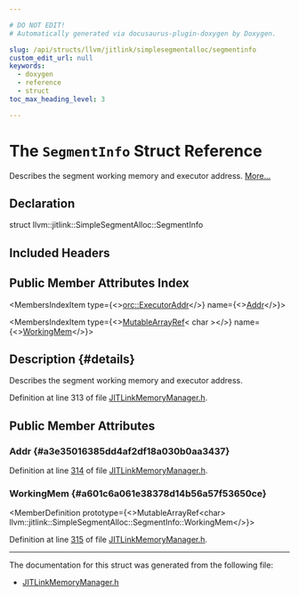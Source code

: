 ```yaml
---

# DO NOT EDIT!
# Automatically generated via docusaurus-plugin-doxygen by Doxygen.

slug: /api/structs/llvm/jitlink/simplesegmentalloc/segmentinfo
custom_edit_url: null
keywords:
  - doxygen
  - reference
  - struct
toc_max_heading_level: 3

---
```





# The `SegmentInfo` Struct Reference

<DoxygenPage pluginConfig={pluginConfig}>

Describes the segment working memory and executor address. <a href="#details">More...</a>

## Declaration

<CodeBlock>struct llvm::jitlink::SimpleSegmentAlloc::SegmentInfo</CodeBlock>

## Included Headers

<IncludesList>
<IncludesListItem
  filePath="llvm/ExecutionEngine/JITLink/JITLinkMemoryManager.h"
  permalink="/docs/api/files/include/include/llvm/include/llvm/executionengine/include/llvm/executionengine/jitlink/jitlinkmemorymanager-h"
  isLocal="true" />
</IncludesList>

## Public Member Attributes Index

<MembersIndex>

<MembersIndexItem
  type={<><a href="/docs/api/classes/llvm/orc/executoraddr">orc::ExecutorAddr</a></>}
  name={<><a href="#a3e35016385dd4af2df18a030b0aa3437">Addr</a></>}>
</MembersIndexItem>

<MembersIndexItem
  type={<><a href="/docs/api/classes/llvm/mutablearrayref">MutableArrayRef</a>&lt; char &gt;</>}
  name={<><a href="#a601c6a061e38378d14b56a57f53650ce">WorkingMem</a></>}>
</MembersIndexItem>

</MembersIndex>

## Description {#details}

Describes the segment working memory and executor address.

Definition at line 313 of file <a href="/docs/api/files/include/include/llvm/include/llvm/executionengine/include/llvm/executionengine/jitlink/jitlinkmemorymanager-h">JITLinkMemoryManager.h</a>.

<SectionDefinition>

## Public Member Attributes

### Addr {#a3e35016385dd4af2df18a030b0aa3437}

<MemberDefinition
  prototype="orc::ExecutorAddr llvm::jitlink::SimpleSegmentAlloc::SegmentInfo::Addr">

Definition at line <a href="/docs/api/files/include/include/llvm/include/llvm/executionengine/include/llvm/executionengine/jitlink/jitlinkmemorymanager-h/#l00314">314</a> of file <a href="/docs/api/files/include/include/llvm/include/llvm/executionengine/include/llvm/executionengine/jitlink/jitlinkmemorymanager-h">JITLinkMemoryManager.h</a>.
</MemberDefinition>

### WorkingMem {#a601c6a061e38378d14b56a57f53650ce}

<MemberDefinition
  prototype={<>MutableArrayRef&lt;char&gt; llvm::jitlink::SimpleSegmentAlloc::SegmentInfo::WorkingMem</>}>

Definition at line <a href="/docs/api/files/include/include/llvm/include/llvm/executionengine/include/llvm/executionengine/jitlink/jitlinkmemorymanager-h/#l00315">315</a> of file <a href="/docs/api/files/include/include/llvm/include/llvm/executionengine/include/llvm/executionengine/jitlink/jitlinkmemorymanager-h">JITLinkMemoryManager.h</a>.
</MemberDefinition>

</SectionDefinition>

<hr/>

The documentation for this struct was generated from the following file:

<ul>
<li><a href="/docs/api/files/include/include/llvm/include/llvm/executionengine/include/llvm/executionengine/jitlink/jitlinkmemorymanager-h">JITLinkMemoryManager.h</a></li>
</ul>

</DoxygenPage>

